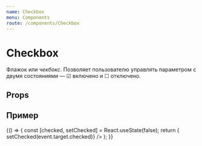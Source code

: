```yaml
---
name: Checkbox
menu: Components
route: /components/Checkbox
---
```





<TypoSelect />
<ThemeSelect />

# Checkbox
Флажок или *чекбокс*. Позволяет пользователю управлять параметром с двумя состояниями — ☑ включено и ☐ отключено.

## Props
<Props of={Checkbox} />

## Пример
<Playground>
    {() => {
        const [checked, setChecked] = React.useState(false);
        return (
            <ThemeBackground>
                <Checkbox
                    id="agreement"
                    name="agreement"
                    value="yes"
                    label="Чекбокс"
                    checked={checked}
                    onChange={(event) => setChecked(event.target.checked)}
                />
            </ThemeBackground>
        );
    }}
</Playground>
